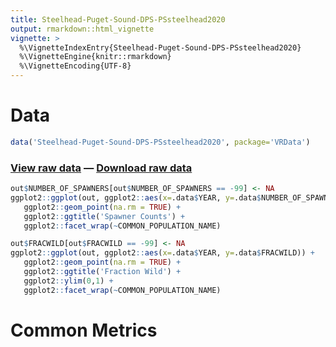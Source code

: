 ```yaml
---
title: Steelhead-Puget-Sound-DPS-PSsteelhead2020
output: rmarkdown::html_vignette
vignette: >
  %\VignetteIndexEntry{Steelhead-Puget-Sound-DPS-PSsteelhead2020}
  %\VignetteEngine{knitr::rmarkdown}
  %\VignetteEncoding{UTF-8}
---
```


# Data

```r
data('Steelhead-Puget-Sound-DPS-PSsteelhead2020', package='VRData')
```

### [View raw data](../data/Steelhead-Puget-Sound-DPS-PSsteelhead2020.html) &#8212; [Download raw data](../data/Steelhead-Puget-Sound-DPS-PSsteelhead2020.csv)

```r
out$NUMBER_OF_SPAWNERS[out$NUMBER_OF_SPAWNERS == -99] <- NA
ggplot2::ggplot(out, ggplot2::aes(x=.data$YEAR, y=.data$NUMBER_OF_SPAWNERS)) +
   ggplot2::geom_point(na.rm = TRUE) +
   ggplot2::ggtitle('Spawner Counts') +
   ggplot2::facet_wrap(~COMMON_POPULATION_NAME)
```

```r
out$FRACWILD[out$FRACWILD == -99] <- NA
ggplot2::ggplot(out, ggplot2::aes(x=.data$YEAR, y=.data$FRACWILD)) +
   ggplot2::geom_point(na.rm = TRUE) +
   ggplot2::ggtitle('Fraction Wild') +
   ggplot2::ylim(0,1) +
   ggplot2::facet_wrap(~COMMON_POPULATION_NAME)
```

# Common Metrics



